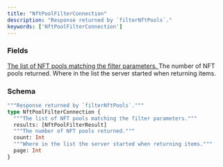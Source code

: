 ```yaml
---
title: "NftPoolFilterConnection"
description: "Response returned by `filterNftPools`."
keywords: ['NftPoolFilterConnection']
---
```


### Fields

<a href="/api-reference/types/nftpoolfilterresult">
  <ResponseField name="results" type="[NftPoolFilterResult]">
    The list of NFT pools matching the filter parameters.
  </ResponseField>
</a>

<ResponseField name="count" type="Int">
  The number of NFT pools returned.
</ResponseField>

<ResponseField name="page" type="Int">
  Where in the list the server started when returning items.
</ResponseField>

### Schema


```graphql 
"""Response returned by `filterNftPools`."""
type NftPoolFilterConnection {
  """The list of NFT pools matching the filter parameters."""
  results: [NftPoolFilterResult]
  """The number of NFT pools returned."""
  count: Int
  """Where in the list the server started when returning items."""
  page: Int
}
```
